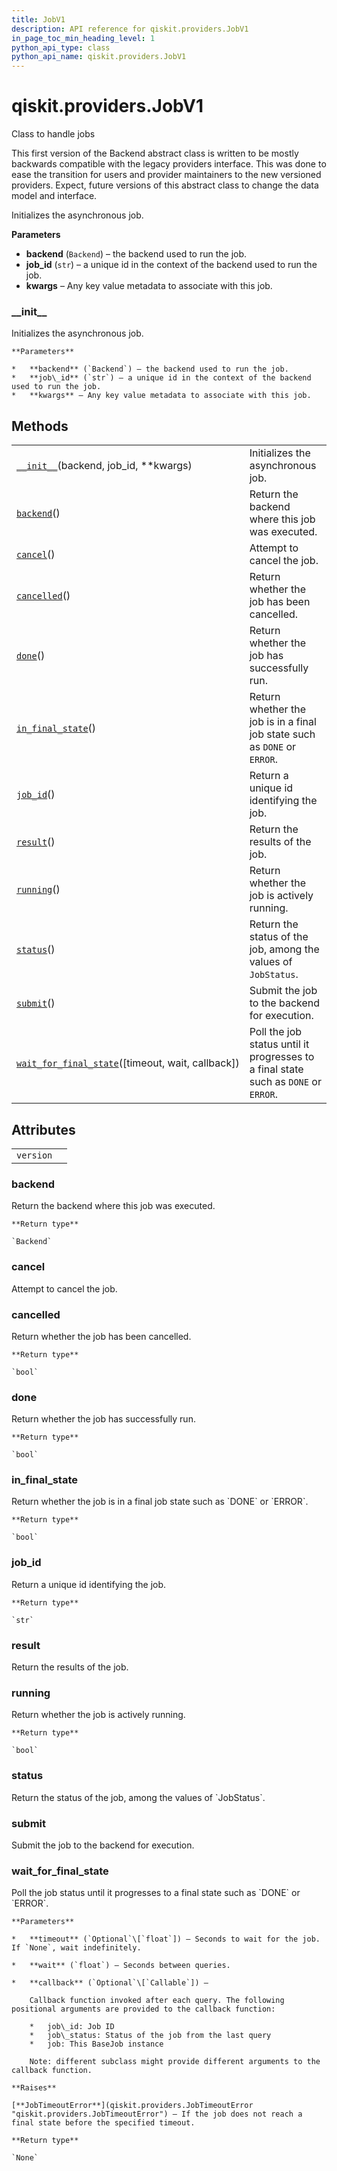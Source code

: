 ```yaml
---
title: JobV1
description: API reference for qiskit.providers.JobV1
in_page_toc_min_heading_level: 1
python_api_type: class
python_api_name: qiskit.providers.JobV1
---
```


# qiskit.providers.JobV1

<Class id="qiskit.providers.JobV1" github="https://github.com/qiskit/qiskit/tree/stable/0.17/qiskit/providers/job.py" signature="JobV1(backend, job_id, **kwargs)">
  Class to handle jobs

  This first version of the Backend abstract class is written to be mostly backwards compatible with the legacy providers interface. This was done to ease the transition for users and provider maintainers to the new versioned providers. Expect, future versions of this abstract class to change the data model and interface.

  Initializes the asynchronous job.

  **Parameters**

  *   **backend** (`Backend`) – the backend used to run the job.
  *   **job\_id** (`str`) – a unique id in the context of the backend used to run the job.
  *   **kwargs** – Any key value metadata to associate with this job.

  ### \_\_init\_\_

  <Function id="qiskit.providers.JobV1.__init__" name="__init__" signature="__init__(backend, job_id, **kwargs)">
    Initializes the asynchronous job.

    **Parameters**

    *   **backend** (`Backend`) – the backend used to run the job.
    *   **job\_id** (`str`) – a unique id in the context of the backend used to run the job.
    *   **kwargs** – Any key value metadata to associate with this job.
  </Function>

  ## Methods

  |                                                                                                                                                  |                                                                                     |
  | ------------------------------------------------------------------------------------------------------------------------------------------------ | ----------------------------------------------------------------------------------- |
  | [`__init__`](#qiskit.providers.JobV1.__init__ "qiskit.providers.JobV1.__init__")(backend, job\_id, \*\*kwargs)                                   | Initializes the asynchronous job.                                                   |
  | [`backend`](#qiskit.providers.JobV1.backend "qiskit.providers.JobV1.backend")()                                                                  | Return the backend where this job was executed.                                     |
  | [`cancel`](#qiskit.providers.JobV1.cancel "qiskit.providers.JobV1.cancel")()                                                                     | Attempt to cancel the job.                                                          |
  | [`cancelled`](#qiskit.providers.JobV1.cancelled "qiskit.providers.JobV1.cancelled")()                                                            | Return whether the job has been cancelled.                                          |
  | [`done`](#qiskit.providers.JobV1.done "qiskit.providers.JobV1.done")()                                                                           | Return whether the job has successfully run.                                        |
  | [`in_final_state`](#qiskit.providers.JobV1.in_final_state "qiskit.providers.JobV1.in_final_state")()                                             | Return whether the job is in a final job state such as `DONE` or `ERROR`.           |
  | [`job_id`](#qiskit.providers.JobV1.job_id "qiskit.providers.JobV1.job_id")()                                                                     | Return a unique id identifying the job.                                             |
  | [`result`](#qiskit.providers.JobV1.result "qiskit.providers.JobV1.result")()                                                                     | Return the results of the job.                                                      |
  | [`running`](#qiskit.providers.JobV1.running "qiskit.providers.JobV1.running")()                                                                  | Return whether the job is actively running.                                         |
  | [`status`](#qiskit.providers.JobV1.status "qiskit.providers.JobV1.status")()                                                                     | Return the status of the job, among the values of `JobStatus`.                      |
  | [`submit`](#qiskit.providers.JobV1.submit "qiskit.providers.JobV1.submit")()                                                                     | Submit the job to the backend for execution.                                        |
  | [`wait_for_final_state`](#qiskit.providers.JobV1.wait_for_final_state "qiskit.providers.JobV1.wait_for_final_state")(\[timeout, wait, callback]) | Poll the job status until it progresses to a final state such as `DONE` or `ERROR`. |

  ## Attributes

  |           |   |
  | --------- | - |
  | `version` |   |

  ### backend

  <Function id="qiskit.providers.JobV1.backend" name="backend" signature="backend()">
    Return the backend where this job was executed.

    **Return type**

    `Backend`
  </Function>

  ### cancel

  <Function id="qiskit.providers.JobV1.cancel" name="cancel" signature="cancel()">
    Attempt to cancel the job.
  </Function>

  ### cancelled

  <Function id="qiskit.providers.JobV1.cancelled" name="cancelled" signature="cancelled()">
    Return whether the job has been cancelled.

    **Return type**

    `bool`
  </Function>

  ### done

  <Function id="qiskit.providers.JobV1.done" name="done" signature="done()">
    Return whether the job has successfully run.

    **Return type**

    `bool`
  </Function>

  ### in\_final\_state

  <Function id="qiskit.providers.JobV1.in_final_state" name="in_final_state" signature="in_final_state()">
    Return whether the job is in a final job state such as `DONE` or `ERROR`.

    **Return type**

    `bool`
  </Function>

  ### job\_id

  <Function id="qiskit.providers.JobV1.job_id" name="job_id" signature="job_id()">
    Return a unique id identifying the job.

    **Return type**

    `str`
  </Function>

  ### result

  <Function id="qiskit.providers.JobV1.result" name="result" signature="abstract result()">
    Return the results of the job.
  </Function>

  ### running

  <Function id="qiskit.providers.JobV1.running" name="running" signature="running()">
    Return whether the job is actively running.

    **Return type**

    `bool`
  </Function>

  ### status

  <Function id="qiskit.providers.JobV1.status" name="status" signature="abstract status()">
    Return the status of the job, among the values of `JobStatus`.
  </Function>

  ### submit

  <Function id="qiskit.providers.JobV1.submit" name="submit" signature="abstract submit()">
    Submit the job to the backend for execution.
  </Function>

  ### wait\_for\_final\_state

  <Function id="qiskit.providers.JobV1.wait_for_final_state" name="wait_for_final_state" signature="wait_for_final_state(timeout=None, wait=5, callback=None)">
    Poll the job status until it progresses to a final state such as `DONE` or `ERROR`.

    **Parameters**

    *   **timeout** (`Optional`\[`float`]) – Seconds to wait for the job. If `None`, wait indefinitely.

    *   **wait** (`float`) – Seconds between queries.

    *   **callback** (`Optional`\[`Callable`]) –

        Callback function invoked after each query. The following positional arguments are provided to the callback function:

        *   job\_id: Job ID
        *   job\_status: Status of the job from the last query
        *   job: This BaseJob instance

        Note: different subclass might provide different arguments to the callback function.

    **Raises**

    [**JobTimeoutError**](qiskit.providers.JobTimeoutError "qiskit.providers.JobTimeoutError") – If the job does not reach a final state before the specified timeout.

    **Return type**

    `None`
  </Function>
</Class>


